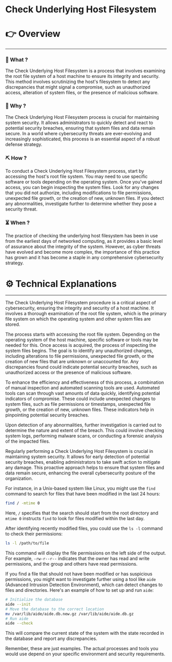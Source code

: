 # Check Underlying Host Filesystem


# 👉 Overview

---

### 👀 What ?

The Check Underlying Host Filesystem is a process that involves examining the root file system of a host machine to ensure its integrity and security. This method involves scrutinizing the host's filesystem to detect any discrepancies that might signal a compromise, such as unauthorized access, alteration of system files, or the presence of malicious software.


### 🧐 Why ?

The Check Underlying Host Filesystem process is crucial for maintaining system security. It allows administrators to quickly detect and react to potential security breaches, ensuring that system files and data remain secure. In a world where cybersecurity threats are ever-evolving and increasingly sophisticated, this process is an essential aspect of a robust defense strategy.


### ⛏️ How ?

To conduct a Check Underlying Host Filesystem process, start by accessing the host's root file system. You may need to use specific software or tools depending on the operating system. Once you've gained access, you can begin inspecting the system files. Look for any changes that you did not authorize, including modifications to file permissions, unexpected file growth, or the creation of new, unknown files. If you detect any abnormalities, investigate further to determine whether they pose a security threat.


### ⏳ When ?

The practice of checking the underlying host filesystem has been in use from the earliest days of networked computing, as it provides a basic level of assurance about the integrity of the system. However, as cyber threats have evolved and become more complex, the importance of this practice has grown and it has become a staple in any comprehensive cybersecurity strategy.


# ⚙️ Technical Explanations

---

The Check Underlying Host Filesystem procedure is a critical aspect of cybersecurity, ensuring the integrity and security of a host machine. It involves a thorough examination of the root file system, which is the primary file system on which the operating system and other system files are stored.

The process starts with accessing the root file system. Depending on the operating system of the host machine, specific software or tools may be needed for this. Once access is acquired, the process of inspecting the system files begins. The goal is to identify any unauthorized changes, including alterations to file permissions, unexpected file growth, or the creation of new files that are unknown or unaccounted for. Any discrepancies found could indicate potential security breaches, such as unauthorized access or the presence of malicious software.

To enhance the efficiency and effectiveness of this process, a combination of manual inspection and automated scanning tools are used. Automated tools can scan through vast amounts of data quickly, identifying potential indicators of compromise. These could include unexpected changes to system files, such as file permissions or timestamps, unexpected file growth, or the creation of new, unknown files. These indicators help in pinpointing potential security breaches.

Upon detection of any abnormalities, further investigation is carried out to determine the nature and extent of the breach. This could involve checking system logs, performing malware scans, or conducting a forensic analysis of the impacted files.

Regularly performing a Check Underlying Host Filesystem is crucial in maintaining system security. It allows for early detection of potential security breaches, enabling administrators to take swift action to mitigate any damage. This proactive approach helps to ensure that system files and data remain secure, enhancing the overall cybersecurity posture of the organization.

For instance, in a Unix-based system like Linux, you might use the `find` command to search for files that have been modified in the last 24 hours:

```bash
find / -mtime 0

```

Here, `/` specifies that the search should start from the root directory and `mtime 0` instructs `find` to look for files modified within the last day.

After identifying recently modified files, you could use the `ls -l` command to check their permissions:

```bash
ls -l /path/to/file

```

This command will display the file permissions on the left side of the output. For example, `-rw-r--r--` indicates that the owner has read and write permissions, and the group and others have read permissions.

If you find a file that should not have been modified or has suspicious permissions, you might want to investigate further using a tool like `aide` (Advanced Intrusion Detection Environment), which can detect changes to files and directories. Here's an example of how to set up and run `aide`:

```bash
# Initialize the database
aide --init
# Move the database to the correct location
mv /var/lib/aide/aide.db.new.gz /var/lib/aide/aide.db.gz
# Run aide
aide --check

```

This will compare the current state of the system with the state recorded in the database and report any discrepancies.

Remember, these are just examples. The actual processes and tools you would use depend on your specific environment and security requirements.
